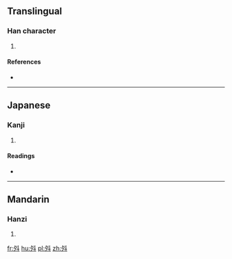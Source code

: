 ==Translingual==

===Han character===
{{Han char|rn=68|rad=斗|as=03|sn=7|four=|canj=弓戈卜十 (NIYJ)}}

# {{defn|Han|sort=斗03}}

====References====
* {{Han ref|kx=0478.020|dkj=13491|dj=0836.020|hdz=32252.020|uh=6598|ud=26008}}

----

==Japanese==

===Kanji===
{{ja-kanji|grade=|rs=斗03}}

# {{defn|lang=ja|sort=斗03}}

====Readings====
* {{ja-readings|on=[[しょう]] (shō)|kun=[[のぼる]] (noboru)}}

----

==Mandarin==

===Hanzi===
{{cmn-hanzi|pin=[[liáo]] ([[liao2]]), [[shēng]] ([[sheng1]])|wg=liao<sup>2</sup>, sheng<sup>1</sup>}}

# {{defn|lang=cmn|sort=斗03}}

[[fr:斘]]
[[hu:斘]]
[[pl:斘]]
[[zh:斘]]